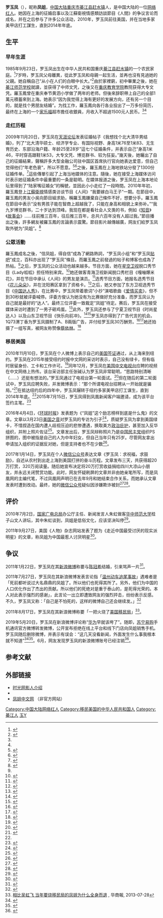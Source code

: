 {{Infobox person
| 姓名 = 罗玉凤
| 圖片 = Luo Yufeng at VOA interview, 2016.png
| 本名 = 罗玉凤
| 外文 = Sister Feng
| 教育程度 = 大专
| 昵稱 = 凤姐
| 國籍 = {{PRC}}
| 籍貫 = [[重庆市|重庆市]][[綦江县|綦江县]][[赶水镇|赶水镇]]
| 民族 = 
| 出生日期 = {{Birth date and age|1985|9|23}}
| 出生地點 = {{CHN-1949}}[[四川省|四川省]][[重庆市|重庆市]][[綦江县|綦江县]][[赶水镇|赶水镇]]
| 逝世日期 =  
| 逝世地點 = 
| 三圍 = 
| 血型 = 
| 身高 = 148 cm
| 體重 =  
| 活躍年代 = 2009年－
}}
'''罗玉凤'''（{{bd|1985年|9月23日|||catIdx=L罗}}），昵称'''凤姐'''，[[中华人民共和国|中国大陆]][[重庆市|重庆市]][[綦江县|綦江县]][[赶水镇|赶水镇]]人，是中国大陆的一位[[网络红人|网络红人]]。她因在上海的征婚启事以及江蘇衛視情感類訪談節目《人間》的争议言论而成名，并在之后参与了许多公众活动，2010年，罗玉凤前往美国，并在当地多家美甲店打工謀生，直到2014年年底。

== 生平 ==
=== 早年生涯 ===
1985年9月23日，罗玉凤出生在中华人民共和国重庆[[綦江县|綦江县]][[赶水镇|赶水镇]]的一个农民家庭。<ref name="騰訊">{{cite web |title=凤姐的逆袭 |url=http://cq.qq.com/zt2015/luoyufeng/index.htm |website=腾讯大渝网 |accessdate=2018-08-06 |archive-date=2018-08-06 |archive-url=https://web.archive.org/web/20180806115551/http://cq.qq.com/zt2015/luoyufeng/index.htm |dead-url=no }}</ref>7岁時，罗玉凤父母離異，從此罗玉凤和母親一起生活，並再也沒有見過她的父親。她自稱自己“从小在人们的白眼中长大。”<ref name="環球">{{cite web |title=凤姐回应网络炒作：我出名全靠个人奋斗 |url=http://society.huanqiu.com/roll/2010-06/844582_2.html |website=环球网 |accessdate=2018-08-06 |archive-url=https://web.archive.org/web/20180806115517/http://society.huanqiu.com/roll/2010-06/844582_2.html |archive-date=2018-08-06 |dead-url=yes }}</ref>由於家裡窮，初中畢業之後，她在[[綦江师范学校|綦江师范学校]]就讀，並获得了中师文凭，之後又在[[重庆教育学院|重庆教育学院]]教院获得大专文凭。羅玉鳳曾在重庆奉节黄泗小学做了两年的老师。但後來辞职帶上自己的全部1萬元積蓄來到上海。她表示“因为我觉得上海有更好的发展方向，还有另一个目的，就是找个男朋友结婚”。为找工作，羅玉鳳向各行各业投出了一万多份简历，最终在上海的一个[[家乐福|家乐福]]超市擔任收銀員，月收入不超過1500元人民币。<ref name="環球"/><ref name="騰訊"/>

=== 走红历程 ===
2009年11月20日，罗玉凤在[[天涯论坛|天涯论坛]]发表征婚帖子《我想找个北大清华男结婚》，列了“北大清华硕士、经济学专业、有国际视野、身高1米76至1米83、无生育历史、东部沿海户籍、年龄25至28岁”這七个征婚条件，并表示自己“身高1米46，平时穿高跟鞋1米53，大专文凭、博览群书、较为狂妄。”幾天後，她曬出了自己的征婚結果，聲稱許多大型金融公司驻中国区首席执行官向她表达爱意，但自己觉得他们“年老色衰”，所以不愿意。<ref>{{Cite web |url=http://bbs.tianya.cn/post-funinfo-1703184-1.shtml |title=我想找个北大清华男结婚 |access-date=2019-06-20 |archive-date=2019-06-20 |archive-url=https://web.archive.org/web/20190620122213/http://bbs.tianya.cn/post-funinfo-1703184-1.shtml |dead-url=no }}</ref><ref name="搜狐">{{cite web |author1=宋焘 |title=网络红人凤姐征婚 前后三百年“没有人超过我” |url=http://cul.sohu.com/20110817/n316597479.shtml |website=搜狐網 |publisher=金羊网-新快报 |accessdate=2018-08-06 |archive-date=2018-08-06 |archive-url=https://web.archive.org/web/20180806115635/http://cul.sohu.com/20110817/n316597479.shtml |dead-url=no }}</ref>之後，羅玉鳳在上海地铁站分發了1300份征婚传单。<ref>{{cite web |title=凤姐超市工作遭围观 网友为其创作首张专辑 |url=http://news.ifeng.com/society/2/201002/0218_344_1548824.shtml |website=凤凰网 |publisher=新快网 |accessdate=2018-08-06 |archive-date=2018-08-06 |archive-url=https://web.archive.org/web/20180806115529/http://news.ifeng.com/society/2/201002/0218_344_1548824.shtml |dead-url=no }}</ref>這些傳單引起了上海当地媒体的注意。隨後，她在接受上海媒体访问时表示她征婚条件中最重要的一条是聪明。在媒体报道之後，罗玉凤在上海本地论坛里得到了“陆家嘴征婚女”的稱號，並因此小小走红了一段時間。2010年年初，羅玉鳳登上[[江蘇衛視|江蘇衛視]]情感类访谈节目《人间》“我要嫁白马王子”一期。在節目中，羅玉鳳的男友小吳向節目組求助，稱羅玉鳳嫌棄自己條件不好，想要分手。羅玉鳳在節目中表示“没有男孩子能在智商上超越我了，只能在身高和相貌上来弥补。”“我九岁博览群书，二十岁达到顶峰。我现在都是看社会人文类的书，例如《[[知音_(杂志)|知音]]》《[[故事会|故事会]]》……往前推三百年，往后推三百年，总共六百年没有人超过我。”節目播出之後，許多網友被羅玉鳳的言論表示震驚。節目影片越傳越廣，网友们給罗玉凤取外號为“凤姐”。<ref name="现代">{{cite web |author1=李孟漪 |title=罗玉凤：1米46女生只找北大清华硕士 |url=http://news.sohu.com/20100203/n270010547.shtml |website=搜狐網 |publisher=现代快报 |accessdate=2018-08-06 |archive-date=2018-08-06 |archive-url=https://web.archive.org/web/20180806115621/http://news.sohu.com/20100203/n270010547.shtml |dead-url=no }}</ref>

=== 公眾活動 ===
羅玉鳳成名之後，“信凤姐，得自信”成為了網路熱詞，“罗玉凤小组”和“罗玉凤[[百度贴吧|贴吧]]”成立，百科亦出现了“罗玉凤”條目。而羅玉鳳之前發過的帖子和博客也成為了热帖。<ref name="现代"/>之后，罗玉凤的公众活动也越来越多。节目方面，她在[[星空卫视|星空卫视]]脱口秀节目《Lady呱呱》担任特别来宾。<ref>{{cite web |title=凤姐将加盟《Lady呱呱》做主持 扬言挤走天心 |url=http://ent.sina.com.cn/v/m/2010-04-29/18512945146.shtml |website=新浪网 |accessdate=2018-08-06 |archive-date=2018-08-06 |archive-url=https://web.archive.org/web/20180806145805/http://ent.sina.com.cn/v/m/2010-04-29/18512945146.shtml |dead-url=no }}</ref>她还做客青海卫视新闻脱口秀栏目《嘎嘣爆米花》，并在节目中承认《人间》的男友是演员。<ref>{{cite web |title=凤姐做客《嘎嘣爆米花》 承认两个男友都是演员 |url=http://ent.qq.com/a/20100520/000356.htm |website=腾讯网 |accessdate=2018-08-06 |archive-date=2018-08-06 |archive-url=https://web.archive.org/web/20180806145727/http://ent.qq.com/a/20100520/000356.htm |dead-url=no }}</ref>选秀节目方面，她报名选秀节目《[[花儿朵朵_(青海卫视)|花儿朵朵]]》，并在沈阳赛区拿到了资格卡。<ref>{{cite web |title=罗玉凤：我永远端坐云端以上 |url=http://news.sina.com.cn/s/qw/2015-12-10/doc-ifxmpnqi6274974.shtml |accessdate=2018-08-06 |archive-date=2018-08-06 |archive-url=https://web.archive.org/web/20180806145745/http://news.sina.com.cn/s/qw/2015-12-10/doc-ifxmpnqi6274974.shtml |dead-url=no }}</ref>之后，她又参加了东方卫视选秀节目《[[中国达人秀|中国达人秀]]》，在比赛中，罗玉凤带着歌词“小抄”演唱歌曲《[[爱情买卖|爱情买卖]]》，但不到30秒就被评委喊停。评委方俊认为她没有为比赛做好充分准备，而罗玉凤认为自己就是最好的“达人”。最终三位评委一致裁定“凤姐”待定。赛后，罗玉凤在接受媒体采访时遭到了一男子砸鸡蛋。<ref>{{cite web |title=“凤姐”现身“中国达人秀” 遭人扔鸡蛋 |url=http://ent.sina.com.cn/s/m/2010-05-17/00172959567.shtml |website=新浪网 |accessdate=2018-08-06 |archive-date=2018-08-06 |archive-url=https://web.archive.org/web/20180806180149/http://ent.sina.com.cn/s/m/2010-05-17/00172959567.shtml |dead-url=no }}</ref>此外，罗玉凤还参与了宁夏卫视节目《时尚星达人》以及山东卫视节目《快乐向前冲》。<ref>{{cite web |title=凤姐做客《时尚星达人》 变“Q版”林志玲 |url=http://ent.sina.com.cn/v/m/2010-06-11/12272985138.shtml |website=新浪网 |accessdate=2018-08-06 |archive-date=2018-08-06 |archive-url=https://web.archive.org/web/20180806145724/http://ent.sina.com.cn/v/m/2010-06-11/12272985138.shtml |dead-url=no }}</ref><ref>{{cite web |title=凤姐着比基尼参加山东综艺节目快乐向前冲大秀身姿 |url=http://news.iqilu.com/zongyi/20100615/258270.shtml |website=齐鲁网 |accessdate=2018-08-06 |archive-date=2020-02-14 |archive-url=https://web.archive.org/web/20200214213512/http://news.iqilu.com/zongyi/20100615/258270.shtml |dead-url=no }}</ref>罗玉凤亦得到了广告代言的机会。1Q73渭丁香为罗玉凤摄制了A、B兩版广告，并付给罗玉凤30万酬劳。<ref>{{cite web |title=鳳姐胃藥廣告　睇完想嘔唔駛食 |url=https://hk.news.appledaily.com/international/daily/article/20100803/14305233 |website=蘋果日報 |accessdate=2018-08-06 |archive-date=2018-08-06 |archive-url=https://web.archive.org/web/20180806180106/https://hk.news.appledaily.com/international/daily/article/20100803/14305233 |dead-url=no }}</ref><ref>{{cite web |title=鳳姐代言史上最雷人胃藥廣告 |url=http://news.wenweipo.com/2010/08/02/IN1008020164.htm |website=文匯網 |accessdate=2018-08-06 |archive-url=https://web.archive.org/web/20180806153016/http://news.wenweipo.com/2010/08/02/IN1008020164.htm |archive-date=2018-08-06 |dead-url=yes }}</ref>她还拍摄了一组写真，被网友称赞像[[蔡依林|蔡依林]]。<ref>{{cite web |title=凤姐新造型出炉 网友盛赞像蔡依林 |url=http://ent.sina.com.cn/s/m/2010-04-05/04412919027.shtml |website=新浪网 |accessdate=2018-08-06 |archive-date=2019-02-12 |archive-url=https://web.archive.org/web/20190212020512/http://ent.sina.com.cn/s/m/2010-04-05/04412919027.shtml |dead-url=no }}</ref>

=== 移居美国 ===
2010年11月10日，罗玉凤在个人微博上表示自己的[[美国签证政策|美国签证]]通过，从上海来到纽约。罗玉凤在2015年接受纽约时报中文网的采访时表示，自己没有绿卡，但有临时居留身份、工卡和工作许可。<ref name="NYT">{{cite web |title=纽约美甲业行业起底：凤姐有话说 |url=https://cn.nytimes.com/people/20150514/tc14fengjie/ |website=纽约时报中文网 |accessdate=2018-08-06 |date=2015-05-14 |archive-date=2020-08-07 |archive-url=https://web.archive.org/web/20200807131704/https://cn.nytimes.com/people/20150514/tc14fengjie/ |dead-url=no }}</ref>同年12月，罗玉凤在[[美国中文电视|美国中文电视台]]应聘的视频在中文网络上热传。该台采访部主任张碱认为罗玉凤非常聪明，“思路特别清晰（……）还挺有想法的。”罗玉凤通过了电视台第一轮面试。<ref>{{cite web |title=凤姐应聘美国电视台被赞思想独立 网友疑炒作 |url=http://ent.sina.com.cn/s/m/2010-12-06/08223168259.shtml |website=新浪网 |accessdate=2018-08-06 |archive-date=2018-08-06 |archive-url=https://web.archive.org/web/20180806180059/http://ent.sina.com.cn/s/m/2010-12-06/08223168259.shtml |dead-url=no }}</ref>但在随后的第二轮面试中，罗玉凤应聘失败，并发微博表示：“那个所谓电视台招聘从一开始就是骗局。”<ref>{{cite web |title=凤姐想到美国当记者 疑似出局微博威胁自杀 |url=http://news.ifeng.com/society/2/detail_2010_12/07/3374085_0.shtml |website=凤凰网 |accessdate=2018-08-06 |archive-date=2018-08-06 |archive-url=https://web.archive.org/web/20180806145805/http://news.ifeng.com/society/2/detail_2010_12/07/3374085_0.shtml |dead-url=no }}</ref>在抵达纽约后的四年中，罗玉凤辗转于纽约多家美甲店打工谋生，直到2014年年底。<ref name="NYT"/>2015年7月15日，罗玉凤得到凤凰新闻客户端邀请，成为该平台签约主笔。<ref>{{cite web |title=罗玉凤女士成为凤凰新闻客户端签约主笔 |url=http://news.ifeng.com/a/20150716/44181997_0.shtml |website=凤凰网 |accessdate=2019-02-16 |archive-date=2019-02-16 |archive-url=https://web.archive.org/web/20190216212124/http://news.ifeng.com/a/20150716/44181997_0.shtml |dead-url=no }}</ref>

2016年4月4日，《[[环球时报|环球时报]]》发表题为《“凤姐”这个励志榜样到底是什么鬼》的文章。文章以3月23日[[美国之音|美国之音]]对罗玉凤的专访为引子<ref>{{cite web |title=美国之音人物专访：“凤姐”罗玉凤 |url=https://www.voachinese.com/amp/luo-yufeng-voa-interview-20160324/3253787.html |website=美国之音中文网 |date=2016-03-23 |accessdate=2019-06-10}}</ref>，质疑罗玉凤为拿到美国绿卡，不惜捏造在国内遭人歧视压迫的悲惨遭遇，换取美方[[政治庇护|政治庇护]]，甚至加入反华组织，并附上照片佐证<ref name="cnews">{{cite web |title=环球时报炮轰“励志榜样”凤姐：混美国社会底层 |url=http://www.chinanews.com/m/sh/2016/04-04/7822355.shtml |website=中国新闻网 |date=2016-04-04 |accessdate=2019-06-10}}</ref>。文章发出后，罗玉凤辩称照片乃是[[中国民主党|中国民主党]]组织PS拼图的，图中被指是自己的人为中年妇女，但自己当年只有25岁。尽管网友拿出申请加入组织的证据反对她，但是支持者也不在少数<ref>{{cite web |title=凤姐否认曾加入反华组织 网友：做人要讲诚信 |url=https://www.guancha.cn/society/2016_04_06_356203.shtml |website=观察者网 |date=2016-04-06 |accessdate=2019-08-11 |archive-date=2017-12-13 |archive-url=https://web.archive.org/web/20171213214117/http://www.guancha.cn/society/2016_04_06_356203.shtml |dead-url=no }}</ref>。

2017年1月14日，罗玉凤在个人[[微信公众号|微信公众号]]表达文章《罗玉凤：求祝福，求鼓励》，自述从农村到出走上海到美国打拼的奋斗历程。文章发布三天，共获得超20万打赏，320万阅读量。随后她宣布决定将20万打赏收益捐给四川大凉山小朋友，并永远关闭赞赏功能。此时，网友怀疑刷屏的文章并非由她亲笔所写，而是凤凰网的主编代笔，不过凤凰网声明已在去年9月和她结束合作关系，而她承认文章发表时遭到改动。最终，她的[[微信公众号|微信公众号]]疑似因涉嫌欺诈被封<ref>{{cite web |title=凤姐承认《求祝福、求鼓励》并非亲笔 凤凰新闻客户端称已与凤姐团队终止合作 |url=http://www.donews.com/news/detail/2/2946330.html |website=DONews |date=2017-01-14 |accessdate=2019-06-10 |archive-date=2017-01-15 |archive-url=https://web.archive.org/web/20170115202325/http://www.donews.com/news/detail/2/2946330.html |dead-url=no }}</ref><ref>{{cite web |title=凤姐微信公众号被封 疑因“涉嫌欺诈”|url=https://tech.sina.cn/i/gn/2017-01-16/detail-ifxzqnip1384022.d.html|website=新浪网|date=2017-01-16 |accessdate=2019-06-10}}</ref>。

== 评价 ==
2010年7月2日，[[国家广播电影电视总局|国家广电总局]]办公厅主任、新闻发言人朱虹做客[[华中师范大学|华中师范大学]]桂子山文人讲坛，其中朱虹谈到，凤姐是低俗文化，应该坚决叫停<ref>{{cite news|url=http://media.people.com.cn/GB/40606/12033167.html|title=广电总局发言人：“凤姐”这种低俗文化 应叫停|publisher=人民网|date=2010-07-02|accessdate=2010-07-28|archive-date=2016-03-04|archive-url=https://web.archive.org/web/20160304064346/http://media.people.com.cn/GB/40606/12033167.html|dead-url=no}}</ref>。

2011年9月27日，美国《人物》杂志网站发表了题为《走近中国最受讨厌的现实派明星》的文章，称凤姐为中国最惹人讨厌明星<ref>{{cite news|url=http://yule.sohu.com/20110930/n321111762.shtml|title=凤姐登美杂志《人物》|publisher=搜狐娱乐|date=2011-09-30|accessdate=2011-10-02|archive-date=2016-04-26|archive-url=https://web.archive.org/web/20160426062733/http://yule.sohu.com/20110930/n321111762.shtml|dead-url=no}}</ref>。

== 争议 ==
2011年1月22日，罗玉凤在其[[新浪微博|新浪微博]]称要与[[陈冠希|陈冠希]]结婚，引来骂声一片<ref>{{cite web|url=http://ent.ifeng.com/idolnews/detail_2011_01/22/4402064_0.shtml|title=凤姐称要和陈冠希结婚 网友：陈冠希已经给你吓死了|publisher=凤凰网|date=2011-01-22|accessdate=2011-02-17|archive-date=2020-02-19|archive-url=https://web.archive.org/web/20200219060840/http://ent.ifeng.com/idolnews/detail_2011_01/22/4402064_0.shtml|dead-url=no}}</ref>。

2011年7月27日，罗玉凤在其新浪微博发表言论指「[[温州动车追尾事故|温州动车追尾事故]]」遇难者是「死前都听说过大名鼎鼎的凤姐了。所以他们也死得其所了。另外，他们为中国的人口优化作出了杰出的贡献。所以他们的死绝对是重于泰山的，是死得光荣的。本人对此表示强烈的感谢」，此言论一出立即遭致网友的强烈抨击，纷纷表示反感。不久，罗玉凤又称：「自己是不怕死的，这样的微博自己还会继续发。」<ref>{{cite news|url=http://news.xiancn.com/content/2011-07/27/content_2476865.htm|title=凤姐微博称遇难者为人口优化做贡献 粉丝狂掉|publisher=西安新闻网|date=2011-07-27|accessdate=2011-07-27|archive-date=2019-02-15|archive-url=https://web.archive.org/web/20190215215704/http://news.xiancn.com/content/2011-07/27/content_2476865.htm|dead-url=no}}</ref>

2011年8月17日，罗玉凤在其新浪微博称要「一把火烧了[[美国移民局|美国移民局]]」<ref>[http://www.guancha.cn/society/2013_07_28_161651.shtml 相比吴虹飞 当年要烧移民局的凤姐为什么全身而退] {{Wayback|url=http://www.guancha.cn/society/2013_07_28_161651.shtml |date=20170719015641 }}, 华商報, 2013-07-28</ref>。

2019年5月20日，罗玉凤在新浪微博评论称“[[华为|华为]]早就该垮了”。随即，[[苏宁易购|苏宁易购]]手机通讯官方微博转发微博，公开宣布拒绝在线上平台和线下门店向凤姐销售手机。罗玉凤随后删除微博，并表示有误会：“这几天没看新闻，外面发生什么事我根本就不知道”<ref>{{cite news|title=罗玉凤说“华为早该垮了”，苏宁见义勇怼：不会卖你任何一部手机|url=https://m.huanqiu.com/r/MV8wXzE0OTMwOTIzXzE0MDBfMTU1ODQ0NTU4MA|publisher=手机环球网|date= 2019-05-21|accessdate=2019-06-10}}</ref><ref>{{cite news|title=罗玉凤发文称“华为早就该垮了” 苏宁：不卖给你|url=https://news.sina.cn/2019-05-21/detail-ihvhiqay0198775.d.html|publisher=新浪网|date=2019-05-21|accessdate=2019-06-10}}</ref>。6月，网友发现罗玉凤的新浪微博账号已经注销<ref>{{Cite web |url=https://www.ithome.com/0/427/600.htm |title=初代网红罗玉凤微博被注销 |access-date=2019-06-20 |archive-date=2019-06-20 |archive-url=https://web.archive.org/web/20190620123445/https://www.ithome.com/0/427/600.htm |dead-url=no }}</ref>。

== 参考文献 ==
{{reflist|2}}

== 外部链接 ==
{{wikiquote|凤姐}}
* [http://people.mtime.com/1743556/ 时光网影人介绍] {{Wayback|url=http://people.mtime.com/1743556/ |date=20160425055424 }}
* {{sinaweibo|fengjieluoyufeng|罗玉凤}}{{失效链接}}
* [http://fengjiecn.com 凤姐中文网] {{Wayback|url=http://fengjiecn.com/ |date=20181231221152 }}（非官方网站）

{{DEFAULTSORT:Luo, Yufeng}}
[[Category:中国大陆网络红人|Category:中国大陆网络红人]]
[[Category:移民美国的中华人民共和国人|Category:移民美国的中华人民共和国人]]
[[Category:綦江人|Category:綦江人]]
[[Category:羅姓|玉Y]]